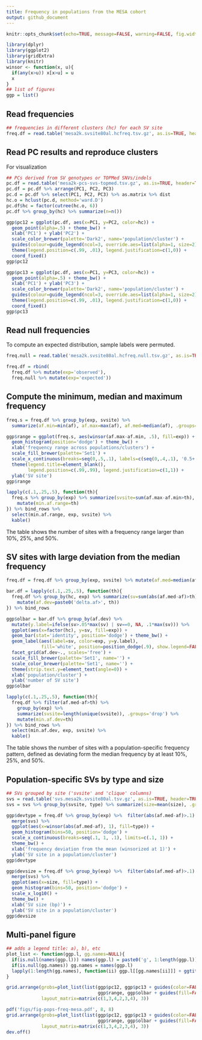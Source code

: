 ```yaml
---
title: Frequency in populations from the MESA cohort
output: github_document
---
```


```r
knitr::opts_chunk$set(echo=TRUE, message=FALSE, warning=FALSE, fig.width=10)
```

```r
library(dplyr)
library(ggplot2)
library(gridExtra)
library(knitr)
winsor <- function(x, u){
  if(any(x>u)) x[x>u] = u
  x
}
## list of figures
ggp = list()
```

## Read frequencies

```r
## frequencies in different clusters (hc) for each SV site
freq.df = read.table('mesa2k.svsite80al.hcfreq.tsv.gz', as.is=TRUE, header=TRUE)
```

## Read PC results and reproduce clusters

For visualization

```r
## PCs derived from SV genotypes or TOPMed SNVs/indels
pc.df = read.table('mesa2k-pcs-svs-topmed.tsv.gz', as.is=TRUE, header=TRUE)
pc.df = pc.df %>% arrange(PC1, PC2, PC3)
pc.d = pc.df %>% select(PC1, PC2, PC3) %>% as.matrix %>% dist
hc.o = hclust(pc.d, method='ward.D')
pc.df$hc = factor(cutree(hc.o, 6))
pc.df %>% group_by(hc) %>% summarize(n=n())

ggp$pc12 = ggplot(pc.df, aes(x=PC1, y=PC2, color=hc)) +
  geom_point(alpha=.5) + theme_bw() +
  xlab('PC1') + ylab('PC2') +
  scale_color_brewer(palette='Dark2', name='population/cluster') +
  guides(colour=guide_legend(ncol=3, override.aes=list(alpha=1, size=2))) + 
  theme(legend.position=c(.99, .01), legend.justification=c(1,0)) +
  coord_fixed()
ggp$pc12

ggp$pc13 = ggplot(pc.df, aes(x=PC1, y=PC3, color=hc)) +
  geom_point(alpha=.5) + theme_bw() + 
  xlab('PC1') + ylab('PC3') +
  scale_color_brewer(palette='Dark2', name='population/cluster') +
  guides(colour=guide_legend(ncol=3, override.aes=list(alpha=1, size=2))) + 
  theme(legend.position=c(.99, .01), legend.justification=c(1,0)) +
  coord_fixed()
ggp$pc13
```

## Read null frequencies

To compute an expected distribution, sample labels were permuted.

```r
freq.null = read.table('mesa2k.svsite80al.hcfreq.null.tsv.gz', as.is=TRUE, header=TRUE)

freq.df = rbind(
  freq.df %>% mutate(exp='observed'),
  freq.null %>% mutate(exp='expected'))
```

## Compute the minimum, median and maximum frequency

```r
freq.s = freq.df %>% group_by(exp, svsite) %>%
  summarize(af.min=min(af), af.max=max(af), af.med=median(af), .groups='drop')

ggp$range = ggplot(freq.s, aes(winsor(af.max-af.min, .5), fill=exp)) +
  geom_histogram(position='dodge') + theme_bw() +
  xlab('frequency range across populations/clusters') +
  scale_fill_brewer(palette='Set1') +
  scale_x_continuous(breaks=seq(0,.5,.1), labels=c(seq(0,.4,.1), '0.5+')) + 
  theme(legend.title=element_blank(),
        legend.position=c(.99,.99), legend.justification=c(1,1)) + 
  ylab('SV site')
ggp$range

lapply(c(.1,.25,.5), function(th){
  freq.s %>% group_by(exp) %>% summarize(svsite=sum(af.max-af.min>th), .groups='drop') %>% 
    mutate(min.af.range=th)
}) %>% bind_rows %>%
  select(min.af.range, exp, svsite) %>%
  kable()
```

The table shows the number of sites with a frequency range larger than 10%, 25%, and 50%.

## SV sites with large deviation from the median frequency

```r
freq.df = freq.df %>% group_by(exp, svsite) %>% mutate(af.med=median(af))

bar.df = lapply(c(.1,.25,.5), function(th){
  freq.df %>% group_by(hc, exp) %>% summarize(sv=sum(abs(af.med-af)>th), .groups='drop') %>% 
    mutate(af.dev=paste0('delta.af>', th))
}) %>% bind_rows

ggp$olbar = bar.df %>% group_by(af.dev) %>%
  mutate(y.label=ifelse(sv>.05*max(sv) | sv==0, NA, .1*max(sv))) %>% 
  ggplot(aes(x=factor(hc), y=sv, fill=exp)) + 
  geom_bar(stat='identity', position='dodge') + theme_bw() +
  geom_label(aes(label=sv, color=exp, y=y.label),
             fill='white', position=position_dodge(.9), show.legend=FALSE) + 
  facet_grid(af.dev~., scales='free') + 
  scale_fill_brewer(palette='Set1', name='') + 
  scale_color_brewer(palette='Set1', name='') +
  theme(strip.text.y=element_text(angle=0)) + 
  xlab('population/cluster') +
  ylab('number of SV site')
ggp$olbar

lapply(c(.1,.25,.5), function(th){
  freq.df %>% filter(af.med-af>th) %>%
    group_by(exp) %>%
    summarize(svsite=length(unique(svsite)), .groups='drop') %>% 
    mutate(min.af.dev=th)
}) %>% bind_rows %>%
  select(min.af.dev, exp, svsite) %>%
  kable()
```

The table shows the number of sites with a population-specific frequency pattern, defined as deviating form the median frequency by at least 10%, 25%, and 50%.

## Population-specific SVs by type and size

```r
## SVs grouped by site ('svsite' and 'clique' columns)
svs = read.table('svs.mesa2k.svsite80al.tsv.gz', as.is=TRUE, header=TRUE)
svs = svs %>% group_by(svsite, type) %>% summarize(size=mean(size), .groups='drop')

ggp$devtype = freq.df %>% group_by(exp) %>%  filter(abs(af.med-af)>.1) %>% 
  merge(svs) %>%
  ggplot(aes(x=winsor(abs(af.med-af), 1), fill=type)) +
  geom_histogram(bins=50, position='dodge') +
  scale_x_continuous(breaks=seq(.1, 1, .1), limits=c(.1, 1)) + 
  theme_bw() +
  xlab('frequency deviation from the mean (winsorized at 1)') +
  ylab('SV site in a population/cluster')
ggp$devtype

ggp$devsize = freq.df %>% group_by(exp) %>%  filter(abs(af.med-af)>.1) %>% 
  merge(svs) %>%
  ggplot(aes(x=size, fill=type)) +
  geom_histogram(bins=50, position='dodge') +
  scale_x_log10() + 
  theme_bw() +
  xlab('SV size (bp)') +
  ylab('SV site in a population/cluster')
ggp$devsize
```


## Multi-panel figure

```r
## adds a legend title: a), b), etc
plot_list <- function(ggp.l, gg.names=NULL){
  if(is.null(names(ggp.l))) names(ggp.l) = paste0('g', 1:length(ggp.l))
  if(is.null(gg.names)) gg.names = names(ggp.l)
  lapply(1:length(gg.names), function(ii) ggp.l[[gg.names[ii]]] + ggtitle(paste0(LETTERS[ii], ')')))
}

grid.arrange(grobs=plot_list(list(ggp$pc12, ggp$pc13 + guides(color=FALSE),
                                  ggp$range, ggp$olbar + guides(fill=FALSE))),
             layout_matrix=matrix(c(1,3,4,2,3,4), 3))

pdf('figs/fig-pops-freq-mesa.pdf', 8, 8)
grid.arrange(grobs=plot_list(list(ggp$pc12, ggp$pc13 + guides(color=FALSE),
                                  ggp$range, ggp$olbar + guides(fill=FALSE))),
             layout_matrix=matrix(c(1,3,4,2,3,4), 3))
dev.off()
```
